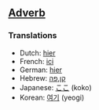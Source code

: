 ==[[Adverb]]==

===Translations===

*Dutch: [[hier]]
*French: [[ici]]
*German: [[hier]]
*Hebrew: [[קן]],[[פה]]
*Japanese: [[ここ]] (koko)
*Korean: [[여기]] (yeogi)